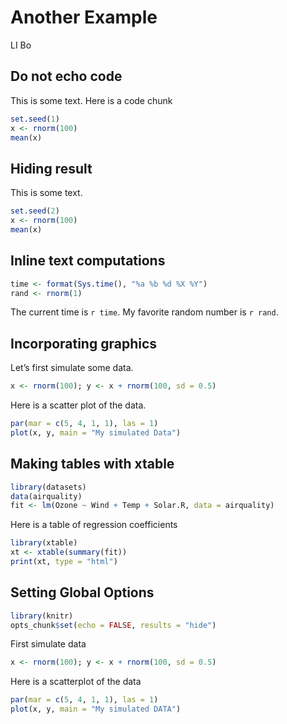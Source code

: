 # Another Example
LI Bo

## Do not echo code

This is some text. Here is a code chunk

```r
set.seed(1)
x <- rnorm(100)
mean(x)
```


## Hiding result

This is some text.

```r
set.seed(2)
x <- rnorm(100)
mean(x)
```

## Inline text computations

```r
time <- format(Sys.time(), "%a %b %d %X %Y")
rand <- rnorm(1)
```

The current time is `r time`. My favorite random number is `r rand`.

## Incorporating graphics

Let's first simulate some data.
```r
x <- rnorm(100); y <- x + rnorm(100, sd = 0.5)
```

Here is a scatter plot of the data.
```r
par(mar = c(5, 4, 1, 1), las = 1)
plot(x, y, main = "My simulated Data")
```

## Making tables with xtable

```r
library(datasets)
data(airquality)
fit <- lm(Ozone ~ Wind + Temp + Solar.R, data = airquality)
```

Here is a table of regression coefficients
```r
library(xtable)
xt <- xtable(summary(fit))
print(xt, type = "html")
```

## Setting Global Options

```r
library(knitr)
opts_chunk$set(echo = FALSE, results = "hide")
```

First simulate data
```r
x <- rnorm(100); y <- x + rnorm(100, sd = 0.5)
```

Here is a scatterplot of the data

```r
par(mar = c(5, 4, 1, 1), las = 1)
plot(x, y, main = "My simulated DATA")
```


